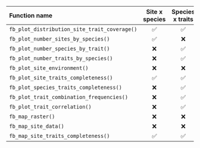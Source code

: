 | Function name                                | Site x species | Species x traits | Site x locations | Species category | Additional input |
| :------------------------------------------- |:-------------: | :--------------: | :--------------: | :--------------: | :--------------: |
| `fb_plot_distribution_site_trait_coverage()` |        ✅       |        ✅         |        ❌         |         ❌        |         ❌        |
| `fb_plot_number_sites_by_species()`          |        ✅       |        ❌         |        ❌         |         ❌        |         ❌        |
| `fb_plot_number_species_by_trait()`          |        ❌       |        ✅         |        ❌         |         ✅        |         ❌        |
| `fb_plot_number_traits_by_species()`         |        ❌       |        ✅         |        ❌         |         ✅        |         ❌        |
| `fb_plot_site_environment()`                 |        ❌       |        ❌         |        ✅         |         ❌        |         ✅        |
| `fb_plot_site_traits_completeness()`         |        ✅       |        ✅         |        ❌         |         ✅        |         ❌        |
| `fb_plot_species_traits_completeness()`      |        ❌       |        ✅         |        ❌         |         ✅        |         ❌        |
| `fb_plot_trait_combination_frequencies()`    |        ❌       |        ✅         |        ❌         |         ✅        |         ❌        |
| `fb_plot_trait_correlation()`                |        ❌       |        ✅         |        ❌         |         ✅        |         ❌        |
| `fb_map_raster()`                            |        ❌       |        ❌         |        ❌         |         ❌        |         ✅        |
| `fb_map_site_data()`                         |        ❌       |        ❌         |        ✅         |         ❌        |         ✅        |
| `fb_map_site_traits_completeness()`          |        ✅       |        ✅         |        ✅         |         ❌        |         ❌        |
